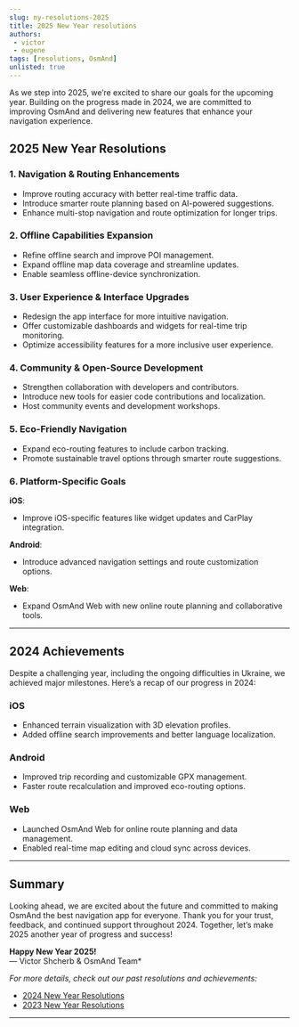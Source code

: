 ```yaml
---
slug: ny-resolutions-2025
title: 2025 New Year resolutions
authors: 
 - victor
 - eugene
tags: [resolutions, OsmAnd]
unlisted: true
---
```




As we step into 2025, we’re excited to share our goals for the upcoming year. Building on the progress made in 2024, we are committed to improving OsmAnd and delivering new features that enhance your navigation experience.  

<!--truncate-->

## **2025 New Year Resolutions**  

### **1. Navigation & Routing Enhancements**  
- Improve routing accuracy with better real-time traffic data.  
- Introduce smarter route planning based on AI-powered suggestions.  
- Enhance multi-stop navigation and route optimization for longer trips.  

### **2. Offline Capabilities Expansion**  
- Refine offline search and improve POI management.  
- Expand offline map data coverage and streamline updates.  
- Enable seamless offline-device synchronization.  

### **3. User Experience & Interface Upgrades**  
- Redesign the app interface for more intuitive navigation.  
- Offer customizable dashboards and widgets for real-time trip monitoring.  
- Optimize accessibility features for a more inclusive user experience.  

### **4. Community & Open-Source Development**  
- Strengthen collaboration with developers and contributors.  
- Introduce new tools for easier code contributions and localization.  
- Host community events and development workshops.  

### **5. Eco-Friendly Navigation**  
- Expand eco-routing features to include carbon tracking.  
- Promote sustainable travel options through smarter route suggestions.  

### **6. Platform-Specific Goals**  

**iOS**:  
- Improve iOS-specific features like widget updates and CarPlay integration.  

**Android**:  
- Introduce advanced navigation settings and route customization options.  

**Web**:  
- Expand OsmAnd Web with new online route planning and collaborative tools.  

---

## **2024 Achievements**  

Despite a challenging year, including the ongoing difficulties in Ukraine, we achieved major milestones. Here’s a recap of our progress in 2024:  

### **iOS**  

- Enhanced terrain visualization with 3D elevation profiles.  
- Added offline search improvements and better language localization.  

### **Android**  
 
- Improved trip recording and customizable GPX management.  
- Faster route recalculation and improved eco-routing options.  

### **Web**  

- Launched OsmAnd Web for online route planning and data management.  
- Enabled real-time map editing and cloud sync across devices.  

---

## **Summary**  

Looking ahead, we are excited about the future and committed to making OsmAnd the best navigation app for everyone. Thank you for your trust, feedback, and continued support throughout 2024. Together, let’s make 2025 another year of progress and success!  

**Happy New Year 2025!**  
— Victor Shcherb & OsmAnd Team*

*For more details, check out our past resolutions and achievements:*  
- [2024 New Year Resolutions](https://osmand.net/blog/ny-resolutions-2024/)  
- [2023 New Year Resolutions](https://osmand.net/blog/ny-resolutions-2023/)  

_________________


<LinksSocial/>
<LinksTelegram/>
<AndroidStore/>